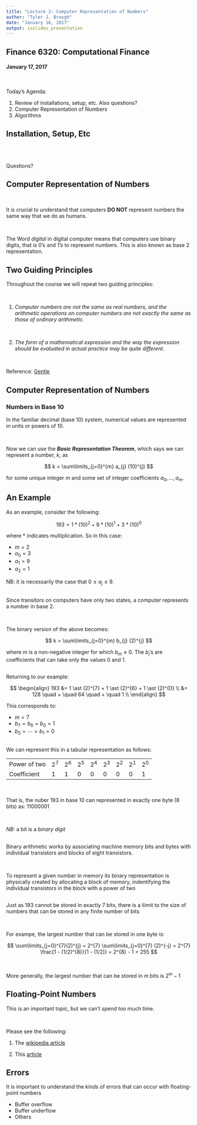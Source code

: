 ---
title: "Lecture 3: Computer Representation of Numbers"
author: "Tyler J. Brough"
date: "January 16, 2017"
output: ioslides_presentation
---

## Finance 6320: Computational Finance

#### January 17, 2017

<br>

Today's Agenda:

1. Review of installations, setup, etc. Also questions?
2. Computer Representation of Numbers
3. Algorithms

## Installation, Setup, Etc

<br>
<br>

Questions?


## Computer Representation of Numbers

<br>

It is crucial to understand that computers __DO NOT__ represent numbers the same way that we do as humans. 

<br>

The Word _digital_ in digital computer means that computers use binary digits, that is 0's and 1's to represent numbers. This is also known as base 2 representation.


## Two Guiding Principles

Throughout the course we will repeat two guiding principles:

<br>

1. _Computer numbers are not the same as real numbers, and the arithmetic operations on computer numbers are not exactly the same as those of ordinary arithmetic._

<br>

2. _The form of a mathematical expression and the way the expression should be evaluated in actual practice may be quite different._

<br>

Reference: [Gentle](https://goo.gl/knKqZ7)


## Computer Representation of Numbers

### Numbers in Base 10

In the familiar decimal (base 10) system, numerical values are represented in units or powers of 10. 

<br>

Now we can use the ___Basic Representation Theorem___, which says we can represent a number, $k$, as

$$
k = \sum\limits_{j=0}^{m} a_{j} (10)^{j}
$$

for some unique integer $m$ and some set of integer coefficients ${a_{0}, \ldots, a_{m}}$.


## An Example

As an example, consider the following:

$$
193 = 1 \ast (10)^{2} + 9 \ast (10)^{1} + 3 \ast (10)^0
$$

where * indicates multiplication. So in this case:

* $m = 2$
* $a_{0} = 3$
* $a_{1} = 9$
* $a_{2} = 1$

NB: it is necessarily the case that $0 \le a_{j} \le 9$.


## 

Since transitors on computers have only two states, a computer represents a number in base 2.

<br>

The binary version of the above becomes:

$$
k = \sum\limits_{j=0}^{m} b_{j} (2)^{j}
$$

where $m$ is a non-negative integer for which $b_{m} \ne 0$. The $b_{j}$'s are coefficients that can take only the values 0 and 1.


##

Returning to our example:

$$
\begin{align}
193 &= 1 \ast (2)^{7} + 1 \ast (2)^{6} + 1 \ast (2)^{0} \\
    &= 128 \quad + \quad 64 \quad +  \quad 1 \\
\end{align}
$$

This corresponds to:

* $m = 7$
* $b_{7} = b_{6} = b_{0} = 1$
* $b_{5} = \cdots = b_{1} = 0$


##

We can represent this in a tabular representation as follows:

------------  -----  -----  -----  -----  -----  -----  ------ -----
Power of two  $2^7$  $2^6$  $2^5$  $2^4$  $2^3$  $2^2$  $2^1$  $2^0$
Coefficient   1      1      0      0      0      0      0      1
------------  -----  -----  -----  -----  -----  -----  -----  -----

<br>

That is, the nuber 193 in base 10 can represented in exactly one byte (8 bits) as: 11000001

<br>

_NB:_ a bit is a _binary digit_


##

Binary arithmetic works by associating machine memory bits and bytes with individual transistors and blocks of eight transistors.

<br>

To represent a given number in memory its binary representation is physically created by allocating a block of memory, indentifying the individual transistors in the block with a power of two


##

Just as 193 cannot be stored in exactly 7 bits, there is a liimit to the size of numbers that can be stored in any finite number of bits

<br>

For exampe, the largest number that can be stored in one byte is:

$$
\sum\limits_{j=0}^{7}(2)^{j} = 2^{7} \sum\limits_{j=0}^{7} (2)^{-j} = 2^{7} \frac{1 - (1/2)^{8}}{1 - (1/2)} = 2^{8} - 1 = 255
$$

<br>

More generally, the largest number that can be stored in $m$ bits is $2^{m} - 1$


## Floating-Point Numbers

This is an important topic, but we can't spend too much time. 

<br>

Please see the following:

1. The [wikipedia article](https://en.wikipedia.org/wiki/Floating_point)

2. This [article](https://docs.oracle.com/cd/E19957-01/806-3568/ncg_goldberg.html)


## Errors

It is important to understand the kinds of errors that can occur with floating-point numbers

* Buffer overflow
* Buffer underflow
* Others

